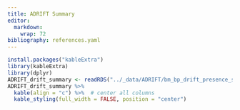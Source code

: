 ```yaml
---
title: ADRIFT Summary
editor: 
  markdown: 
    wrap: 72
bibliography: references.yaml
---
```


```r
install.packages("kableExtra")
library(kableExtra)
library(dplyr)
ADRIFT_drift_summary <- readRDS("../_data/ADRIFT/bm_bp_drift_presence_summary.rds")
ADRIFT_drift_summary %>%
  kable(align = "c") %>%  # center all columns
  kable_styling(full_width = FALSE, position = "center")
```
